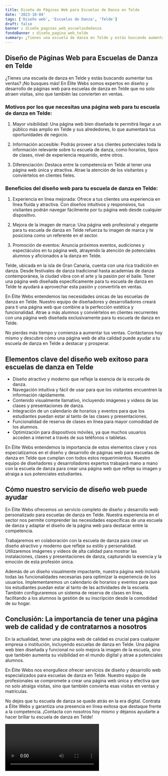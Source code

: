 ```yaml
---
title: Diseño de Páginas Web para Escuelas de Danza en Telde
date: '2023-10-04'
tags: ['Diseño web', 'Escuelas de Danza', 'Telde']
draft: false
banner : diseño_paginas_web_escuelasdedanza
fondoBanner : diseño_pagina_web_telde
summary: ¿Tienes una escuela de danza en Telde y estás buscando aumentar tus ventas? ¡No busques más! En Élite Webs somos expertos en diseño y desarrollo de páginas web para escuelas de danza en Telde que no solo atraen visitas, sino que también las convierten en ventas.
---
```


## Diseño de Páginas Web para Escuelas de Danza en Telde

¿Tienes una escuela de danza en Telde y estás buscando aumentar tus ventas? ¡No busques más! En Élite Webs somos expertos en diseño y desarrollo de páginas web para escuelas de danza en Telde que no solo atraen visitas, sino que también las convierten en ventas.

### Motivos por los que necesitas una página web para tu escuela de danza en Telde:

1. Mayor visibilidad: Una página web bien diseñada te permitirá llegar a un público más amplio en Telde y sus alrededores, lo que aumentará tus oportunidades de negocio.

2. Información accesible: Podrás proveer a tus clientes potenciales toda la información relevante sobre tu escuela de danza, como horarios, tipos de clases, nivel de experiencia requerido, entre otros.

3. Diferenciación: Destaca entre la competencia en Telde al tener una página web única y atractiva. Atrae la atención de los visitantes y conviértelos en clientes fieles.

### Beneficios del diseño web para tu escuela de danza en Telde:

1. Experiencia en línea mejorada: Ofrece a tus clientes una experiencia en línea fluida y atractiva. Con diseños intuitivos y responsivos, tus visitantes podrán navegar fácilmente por tu página web desde cualquier dispositivo.

2. Mejora de la imagen de marca: Una página web profesional y elegante para tu escuela de danza en Telde refuerza tu imagen de marca y te posiciona como un referente en el sector.

3. Promoción de eventos: Anuncia próximos eventos, audiciones y espectáculos en tu página web, atrayendo la atención de potenciales alumnos y aficionados a la danza en Telde.

Telde, ubicada en la isla de Gran Canaria, cuenta con una rica tradición en danza. Desde festivales de danza tradicional hasta academias de danza contemporánea, la ciudad vibra con el arte y la pasión por el baile. Tener una página web diseñada específicamente para tu escuela de danza en Telde te ayudará a aprovechar esta pasión y convertirla en ventas.

En Élite Webs entendemos las necesidades únicas de las escuelas de danza en Telde. Nuestro equipo de diseñadores y desarrolladores creará para ti una página web que combine a la perfección estética y funcionalidad. Atrae a más alumnos y conviértelos en clientes recurrentes con una página web diseñada exclusivamente para tu escuela de danza en Telde.

No pierdas más tiempo y comienza a aumentar tus ventas. Contáctanos hoy mismo y descubre cómo una página web de alta calidad puede ayudar a tu escuela de danza en Telde a destacar y prosperar.

<GifSeo />

<Cta />

## Elementos clave del diseño web exitoso para escuelas de danza en Telde

- Diseño atractivo y moderno que refleje la esencia de la escuela de danza.
- Navegación intuitiva y fácil de usar para que los visitantes encuentren la información rápidamente.
- Contenido visualmente llamativo, incluyendo imágenes y videos de las clases y presentaciones de danza.
- Integración de un calendario de horarios y eventos para que los estudiantes puedan estar al tanto de las clases y presentaciones.
- Funcionalidad de reserva de clases en línea para mayor comodidad de los alumnos.
- Optimización para dispositivos móviles, ya que muchos usuarios acceden a internet a través de sus teléfonos o tabletas.

En Élite Webs entendemos la importancia de estos elementos clave y nos especializamos en el diseño y desarrollo de páginas web para escuelas de danza en Telde que cumplan con todos estos requerimientos. Nuestro equipo de diseñadores y desarrolladores expertos trabajará mano a mano con la escuela de danza para crear una página web que refleje su imagen y atraiga a sus potenciales estudiantes.

## Cómo nuestro servicio de diseño web puede ayudar

En Élite Webs ofrecemos un servicio completo de diseño y desarrollo web personalizado para escuelas de danza en Telde. Nuestra experiencia en el sector nos permite comprender las necesidades específicas de una escuela de danza y adaptar el diseño de la página web para destacar entre la competencia.

Trabajaremos en colaboración con la escuela de danza para crear un diseño atractivo y moderno que refleje su estilo y personalidad. Utilizaremos imágenes y videos de alta calidad para mostrar las instalaciones, clases y presentaciones de danza, capturando la esencia y la emoción de esta profesión única.

Además de un diseño visualmente impactante, nuestra página web incluirá todas las funcionalidades necesarias para optimizar la experiencia de los usuarios. Implementaremos un calendario de horarios y eventos para que los estudiantes puedan estar al tanto de las actividades de la escuela. También configuraremos un sistema de reserva de clases en línea, facilitando a los alumnos la gestión de su inscripción desde la comodidad de su hogar.

## Conclusión: La importancia de tener una página web de calidad y de contratarnos a nosotros

En la actualidad, tener una página web de calidad es crucial para cualquier empresa o institución, incluyendo escuelas de danza en Telde. Una página web bien diseñada y funcional no solo mejora la imagen de la escuela, sino que también aumenta su visibilidad en el mundo digital y atrae a potenciales alumnos.

En Élite Webs nos enorgullece ofrecer servicios de diseño y desarrollo web especializados para escuelas de danza en Telde. Nuestro equipo de profesionales se compromete a crear una página web única y efectiva que no solo atraiga visitas, sino que también convierta esas visitas en ventas y matrículas.

No dejes que tu escuela de danza se quede atrás en la era digital. Contrata a Élite Webs y garantiza una presencia en línea exitosa que destaque frente a la competencia. ¡Contacta con nosotros hoy mismo y déjanos ayudarte a hacer brillar tu escuela de danza en Telde!

<Video />

<CtaBot job='Escuelas de Danza' city='Telde'/>

<Gmaps query='Telde+españa+maps' />